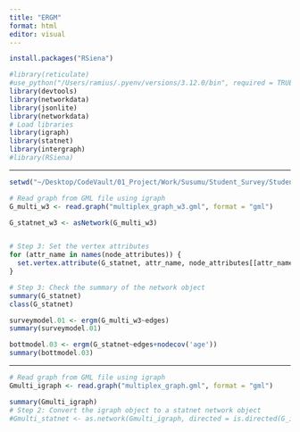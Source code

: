 ```yaml
---
title: "ERGM"
format: html
editor: visual
---
```


```r
install.packages("RSiena")
```

```r
#library(reticulate)
#use_python("/Users/ramius/.pyenv/versions/3.12.0/bin", required = TRUE)
library(devtools)
library(networkdata)
library(jsonlite)
library(networkdata)
# Load libraries
library(igraph)
library(statnet)
library(intergraph)
#library(RSiena)
```

------------------------------------------------------------------------

```r
setwd("~/Desktop/CodeVault/01_Project/Work/Susumu/Student_Survey/StudentSurvey_GitDock/data_WS2425/NA")
```

```r
# Read graph from GML file using igraph
G_multi_w3 <- read.graph("multiplex_graph_w3.gml", format = "gml")
```

```r
G_statnet_w3 <- asNetwork(G_multi_w3)
```

```r

```

```r
# Step 3: Set the vertex attributes
for (attr_name in names(node_attributes)) {
  set.vertex.attribute(G_statnet, attr_name, node_attributes[[attr_name]])
}
```

```r
# Step 3: Check the summary of the network object
summary(G_statnet)
class(G_statnet)
```

```r
surveymodel.01 <- ergm(G_multi_w3~edges)
summary(surveymodel.01)
```

```r
bottmodel.03 <- ergm(G_statnet~edges+nodecov('age'))
summary(bottmodel.03)
```

------------------------------------------------------------------------

```r
# Read graph from GML file using igraph
Gmulti_igraph <- read.graph("multiplex_graph.gml", format = "gml")

summary(Gmulti_igraph)
# Step 2: Convert the igraph object to a statnet network object
#Gmulti_statnet <- as.network(Gmulti_igraph, directed = is.directed(G_igraph))
```
